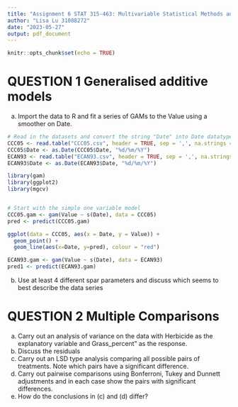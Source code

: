 ```yaml
---
title: "Assignment 6 STAT 315-463: Multivariable Statistical Methods and Applications"
author: "Lisa Lu 31088272"
date: "2023-05-27"
output: pdf_document
---
```


```r
knitr::opts_chunk$set(echo = TRUE)
```

# QUESTION 1 Generalised additive models

a) Import the data to R and fit a series of GAMs to the Value using a smoother on Date.
```r
# Read in the datasets and convert the string "Date" into Date datatype variables
CCC05 <- read.table("CCC05.csv", header = TRUE, sep = ',', na.strings = "na")
CCC05$Date <- as.Date(CCC05$Date, "%d/%m/%Y")
ECAN93 <- read.table("ECAN93.csv", header = TRUE, sep = ',', na.strings = "na")
ECAN93$Date <- as.Date(ECAN93$Date, "%d/%m/%Y")
```


```r
library(gam)
library(ggplot2)
library(mgcv)


# Start with the simple one variable model
CCC05.gam <- gam(Value ~ s(Date), data = CCC05)
pred <- predict(CCC05.gam)

ggplot(data = CCC05, aes(x = Date, y = Value)) +
  geom_point() +
  geom_line(aes(x=Date, y=pred), colour = "red")

ECAN93.gam <- gam(Value ~ s(Date), data = ECAN93)
pred1 <- predict(ECAN93.gam)
```
b) Use at least 4 different spar parameters and discuss which seems to best describe the data series

# QUESTION 2 Multiple Comparisons
(a) Carry out an analysis of variance on the data with Herbicide as the explanatory variable and Grass_percent" as the response.
(b) Discuss the residuals
(c) Carry out an LSD type analysis comparing all possible pairs of treatments. Note which pairs have a significant difference.
(d) Carry out pairwise comparisons using Bonferroni, Tukey and Dunnett adjustments and in each case show the pairs with significant differences.
(e) How do the conclusions in (c) and (d) differ?